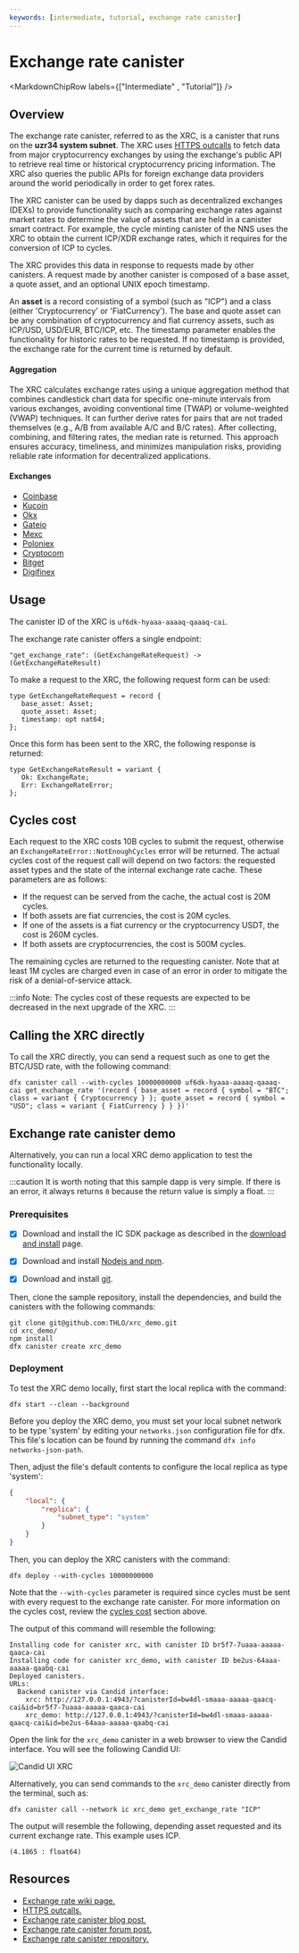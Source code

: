 ```yaml
---
keywords: [intermediate, tutorial, exchange rate canister]
---
```



# Exchange rate canister

<MarkdownChipRow labels={["Intermediate" , "Tutorial"]} />

## Overview

The exchange rate canister, referred to as the XRC, is a canister that runs on the **uzr34 system subnet**. The XRC uses [HTTPS outcalls](https://internetcomputer.org/https-outcalls/) to fetch data from major cryptocurrency exchanges by using the exchange's public API to retrieve real time or historical cryptocurrency pricing information. The XRC also queries the public APIs for foreign exchange data providers around the world periodically in order to get forex rates.

The XRC canister can be used by dapps such as decentralized exchanges (DEXs) to provide functionality such as comparing exchange rates against market rates to determine the value of assets that are held in a canister smart contract. For example, the cycle minting canister of the <GlossaryTooltip>NNS</GlossaryTooltip> uses the XRC to obtain the current ICP/XDR exchange rates, which it requires for the conversion of ICP to cycles.

The XRC provides this data in response to requests made by other canisters. A request made by another canister is composed of a base asset, a quote asset, and an optional UNIX epoch timestamp.

An **asset** is a record consisting of a symbol (such as "ICP") and a class (either 'Cryptocurrency' or 'FiatCurrency'). The base and quote asset can be any combination of cryptocurrency and fiat currency assets, such as ICP/USD, USD/EUR, BTC/ICP, etc. The timestamp parameter enables the functionality for historic rates to be requested. If no timestamp is provided, the exchange rate for the current time is returned by default.

#### Aggregation

The XRC calculates exchange rates using a unique aggregation method that combines candlestick chart data for specific one-minute intervals from various exchanges, avoiding conventional time (TWAP) or volume-weighted (VWAP) techniques. It can further derive rates for pairs that are not traded themselves (e.g., A/B from available A/C and B/C rates). After collecting, combining, and filtering rates, the median rate is returned. This approach ensures accuracy, timeliness, and minimizes manipulation risks, providing reliable rate information for decentralized applications.

#### Exchanges

- [Coinbase](https://api.pro.coinbase.com/products/BASE_ASSET-QUOTE_ASSET/candles?granularity=60&start=START_TIME&end=END_TIME)
- [Kucoin](https://api.kucoin.com/api/v1/market/candles?symbol=BASE_ASSET-QUOTE_ASSET&type=1min&startAt=START_TIME&endAt=END_TIME)
- [Okx](https://www.okx.com/api/v5/market/history-candles?instId=BASE_ASSET-QUOTE_ASSET&bar=1m&before=START_TIME&after=END_TIME)
- [Gateio](https://api.gateio.ws/api/v4/spot/candlesticks?currency_pair=BASE_ASSET_QUOTE_ASSET&interval=1m&from=START_TIME&to=END_TIME)
- [Mexc](https://www.mexc.com/open/api/v2/market/kline?symbol=BASE_ASSET_QUOTE_ASSET&interval=1m&start_time=START_TIME&limit=1)
- [Poloniex](https://api.poloniex.com/markets/BASE_ASSET_QUOTE_ASSET/candles?interval=MINUTE_1&startTime=START_TIME&endTime=END_TIME)
- [Cryptocom](https://api.crypto.com/exchange/v1/public/get-candlestick?instrument_name=BASE_ASSET_QUOTE_ASSET&timeframe=1m&start_ts=START_TIME&count=1)
- [Bitget](https://api.bitget.com/api/v2/spot/market/candles?symbol=BASE_ASSETQUOTE_ASSET&granularity=1min&startTime=START_TIME&endTime=END_TIME)
- [Digifinex](https://openapi.digifinex.com/v3/kline?symbol=BASE_ASSET_QUOTE_ASSET&period=1&start_time=START_TIME&end_time=END_TIME)


## Usage
The canister ID of the XRC is `uf6dk-hyaaa-aaaaq-qaaaq-cai`.

The exchange rate canister offers a single endpoint:

```
"get_exchange_rate": (GetExchangeRateRequest) -> (GetExchangeRateResult)
```

To make a request to the XRC, the following request form can be used:
```
type GetExchangeRateRequest = record {
   base_asset: Asset;
   quote_asset: Asset;
   timestamp: opt nat64;
};
```

Once this form has been sent to the XRC, the following response is returned:

```
type GetExchangeRateResult = variant {
   Ok: ExchangeRate;
   Err: ExchangeRateError;
};
```

## Cycles cost
Each request to the XRC costs 10B cycles to submit the request, otherwise an `ExchangeRateError::NotEnoughCycles` error will be returned. The actual cycles cost of the request call will depend on two factors: the requested asset types and the state of the internal exchange rate cache. These parameters are as follows:

- If the request can be served from the cache, the actual cost is 20M cycles.
- If both assets are fiat currencies, the cost is 20M cycles.
- If one of the assets is a fiat currency or the cryptocurrency USDT, the cost is 260M cycles.
- If both assets are cryptocurrencies, the cost is 500M cycles.

The remaining cycles are returned to the requesting canister. Note that at least 1M cycles are charged even in case of an error in order to mitigate the risk of a denial-of-service attack.

:::info
Note: The cycles cost of these requests are expected to be decreased in the next upgrade of the XRC.
:::

## Calling the XRC directly

To call the XRC directly, you can send a request such as one to get the BTC/USD rate, with the following command:

```
dfx canister call --with-cycles 10000000000 uf6dk-hyaaa-aaaaq-qaaaq-cai get_exchange_rate '(record { base_asset = record { symbol = "BTC"; class = variant { Cryptocurrency } }; quote_asset = record { symbol = "USD"; class = variant { FiatCurrency } } })'
```

## Exchange rate canister demo

Alternatively, you can run a local XRC demo application to test the functionality locally.

:::caution
It is worth noting that this sample dapp is very simple. If there is an error, it always returns `0` because the return value is simply a float.
:::

### Prerequisites

-   [x] Download and install the IC SDK package as described in the [download and install](/docs/current/developer-docs/getting-started/install/) page.

-   [x] Download and install [Nodejs and npm](https://docs.npmjs.com/downloading-and-installing-node-js-and-npm).

-   [x] Download and install [git](https://git-scm.com/downloads).

Then, clone the sample repository, install the dependencies, and build the canisters with the following commands:

```
git clone git@github.com:THLO/xrc_demo.git
cd xrc_demo/
npm install
dfx canister create xrc_demo
```

### Deployment

To test the XRC demo locally, first start the local <GlossaryTooltip>replica</GlossaryTooltip> with the command:

```
dfx start --clean --background
```

Before you deploy the XRC demo, you must set your local subnet network to be type 'system' by editing your `networks.json` configuration file for dfx. This file's location can be found by running the command `dfx info networks-json-path`.

Then, adjust the file's default contents to configure the local replica as type 'system':

```json
{
    "local": {
        "replica": {
            "subnet_type": "system"
        }
    }
}
```

Then, you can deploy the XRC canisters with the command:

```
dfx deploy --with-cycles 10000000000
```

Note that the `--with-cycles` parameter is required since cycles must be sent with every request to the exchange rate canister. For more information on the cycles cost, review the [cycles cost](#cycles-cost) section above.

The output of this command will resemble the following:

```
Installing code for canister xrc, with canister ID br5f7-7uaaa-aaaaa-qaaca-cai
Installing code for canister xrc_demo, with canister ID be2us-64aaa-aaaaa-qaabq-cai
Deployed canisters.
URLs:
  Backend canister via Candid interface:
    xrc: http://127.0.0.1:4943/?canisterId=bw4dl-smaaa-aaaaa-qaacq-cai&id=br5f7-7uaaa-aaaaa-qaaca-cai
    xrc_demo: http://127.0.0.1:4943/?canisterId=bw4dl-smaaa-aaaaa-qaacq-cai&id=be2us-64aaa-aaaaa-qaabq-cai
```

Open the link for the `xrc_demo` canister in a web browser to view the Candid interface. You will see the following Candid UI:

![Candid UI XRC](./_attachments/Candid-xrc.png)

Alternatively, you can send commands to the `xrc_demo` canister directly from the terminal, such as:

```
dfx canister call --network ic xrc_demo get_exchange_rate "ICP"
```

The output will resemble the following, depending asset requested and its current exchange rate. This example uses ICP.

```
(4.1865 : float64)
```

## Resources

- [Exchange rate wiki page.](https://wiki.internetcomputer.org/wiki/Exchange_rate_canister)
- [HTTPS outcalls.](https://internetcomputer.org/https-outcalls/)
- [Exchange rate canister blog post.](https://medium.com/dfinity/exchange-rate-canister-a-smart-contract-with-oracle-capabilities-f30694753c89)
- [Exchange rate canister forum post.](https://forum.dfinity.org/t/new-exchange-rate-mechanism/14543/65)
- [Exchange rate canister repository.](https://github.com/dfinity/exchange-rate-canister)
